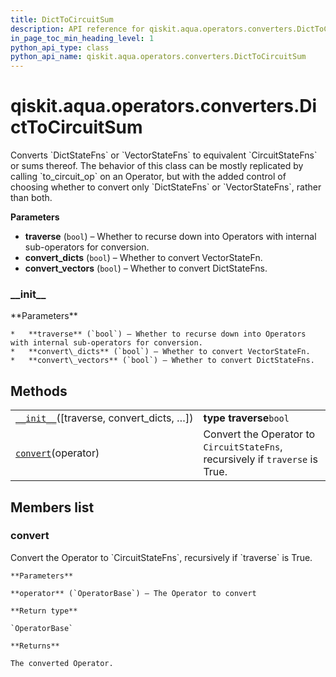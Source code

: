 ```yaml
---
title: DictToCircuitSum
description: API reference for qiskit.aqua.operators.converters.DictToCircuitSum
in_page_toc_min_heading_level: 1
python_api_type: class
python_api_name: qiskit.aqua.operators.converters.DictToCircuitSum
---
```


# qiskit.aqua.operators.converters.DictToCircuitSum

<Class id="qiskit.aqua.operators.converters.DictToCircuitSum" isDedicatedPage={true} github="https://github.com/qiskit-community/qiskit-aqua/tree/stable/0.9/qiskit/aqua/operators/converters/dict_to_circuit_sum.py" signature="DictToCircuitSum(traverse=True, convert_dicts=True, convert_vectors=True)" modifiers="class">
  Converts `DictStateFns` or `VectorStateFns` to equivalent `CircuitStateFns` or sums thereof. The behavior of this class can be mostly replicated by calling `to_circuit_op` on an Operator, but with the added control of choosing whether to convert only `DictStateFns` or `VectorStateFns`, rather than both.

  **Parameters**

  *   **traverse** (`bool`) – Whether to recurse down into Operators with internal sub-operators for conversion.
  *   **convert\_dicts** (`bool`) – Whether to convert VectorStateFn.
  *   **convert\_vectors** (`bool`) – Whether to convert DictStateFns.

  ### \_\_init\_\_

  <Function id="qiskit.aqua.operators.converters.DictToCircuitSum.__init__" signature="__init__(traverse=True, convert_dicts=True, convert_vectors=True)">
    **Parameters**

    *   **traverse** (`bool`) – Whether to recurse down into Operators with internal sub-operators for conversion.
    *   **convert\_dicts** (`bool`) – Whether to convert VectorStateFn.
    *   **convert\_vectors** (`bool`) – Whether to convert DictStateFns.
  </Function>

  ## Methods

  |                                                                                                                                                                        |                                                                               |
  | ---------------------------------------------------------------------------------------------------------------------------------------------------------------------- | ----------------------------------------------------------------------------- |
  | [`__init__`](#qiskit.aqua.operators.converters.DictToCircuitSum.__init__ "qiskit.aqua.operators.converters.DictToCircuitSum.__init__")(\[traverse, convert\_dicts, …]) | **type traverse**`bool`                                                       |
  | [`convert`](#qiskit.aqua.operators.converters.DictToCircuitSum.convert "qiskit.aqua.operators.converters.DictToCircuitSum.convert")(operator)                          | Convert the Operator to `CircuitStateFns`, recursively if `traverse` is True. |

  ## Members list

  ### convert

  <Function id="qiskit.aqua.operators.converters.DictToCircuitSum.convert" signature="convert(operator)">
    Convert the Operator to `CircuitStateFns`, recursively if `traverse` is True.

    **Parameters**

    **operator** (`OperatorBase`) – The Operator to convert

    **Return type**

    `OperatorBase`

    **Returns**

    The converted Operator.
  </Function>
</Class>

